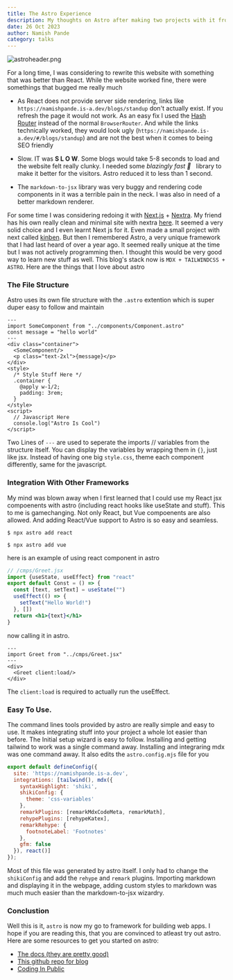 ```yaml
---
title: The Astro Experience
description: My thoughts on Astro after making two projects with it from a novice's perspective 
date: 26 Oct 2023
author: Namish Pande
category: talks
---
```


![astroheader.png](/astroheader.png)

For a long time, I was considering to rewrite this website with something that was better than React. While the website worked fine, there were somethings that bugged me really much

+ As React does not provide server side rendering, links like `https://namishpande.is-a.dev/blogs/standup` don't actually exist. If you refresh the page it would not work. As an easy fix I used the [Hash Router](https://reactrouter.com/en/main/router-components/hash-router) instead of the normal `BrowserRouter`. And while the links technically worked, they would look ugly (`https://namishpande.is-a.dev/#/blogs/standup`) and are not the best when it comes to being SEO friendly

+ Slow. IT was **S L O W**. Some blogs would take 5-8 seconds to load and the website felt really clunky. I needed some _blazingly fast 🚀_  &nbsp; library to make it better for the visitors. Astro reduced it to less than 1 second.

+ The `markdown-to-jsx` library was very buggy and rendering code components in it was a terrible pain in the neck. I was also in need of a better markdown renderer.

For some time I was considering redoing it with [Next.js](https://nextjs.org/) + [Nextra](https://nextra.site/). My friend has his own really clean and minimal site with nextra [here](https://nisarga.me). It seemed a very solid choice and I even learnt Next js for it. Even made a small project with next called [kinben](https://kinben.vercel.app). But then I remembered Astro, a very unique framework that I had last heard of over a year ago. It seemed really unique at the time but I was not actively programming then. I thought this would be very good way to learn new stuff as well. This blog's stack now is `MDX + TAILWINDCSS + ASTRO`. Here are the things that I love about astro

### The File Structure
Astro uses its own file structure with the `.astro` extention which is super duper easy to follow and maintain

```astro
---
import SomeComponent from "../components/Component.astro"
const message = "hello world"
---
<div class="container">
  <SomeComponent/>
  <p class="text-2xl">{message}</p>
</div>
<style>
  /* Style Stuff Here */
  .container {
    @apply w-1/2;
    padding: 3rem;
  }
</style>
<script>
  // Javascript Here
  console.log("Astro Is Cool")
</script>
```

Two Lines of `---` are used to seperate the imports // variables from the structure itself. You can display the variables by wrapping them in `{}`, just like jsx. Instead of having one big `style.css`, theme each component differently, same for the javascript.

### Integration With Other Frameworks

My mind was  blown away when I first learned that I could use my React jsx compoenents with astro (including react hooks like useState and stuff). This to me is gamechanging. Not only React, but Vue compoenents are also allowed. And adding React/Vue support to Astro is so easy and seamless.

```
$ npx astro add react

$ npx astro add vue
```

here is an example of using react component in astro

```jsx
// /cmps/Greet.jsx
import {useState, useEffect} from "react"
export default Const = () => {
  const [text, setText] = useState("")
  useEffect(() => {
    setText("Hello World!")
  }, [])
  return <h1>{text}</h1>
}
```

now calling it in astro.

```astro
---
import Greet from "../cmps/Greet.jsx"
---
<div>
  <Greet client:load/>
</div>
```

The `client:load` is required to actually run the useEffect.

### Easy To Use.

The command lines tools provided by astro are really simple and easy to use. It makes integrating stuff into your project a whole lot easier than before. The Initial setup wizard is easy to follow. Installing and getting tailwind to work was a single command away. Installing and integraring mdx was one command away. It also edits the `astro.config.mjs` file for you

```js
export default defineConfig({
  site: 'https://namishpande.is-a.dev',
  integrations: [tailwind(), mdx({
    syntaxHighlight: 'shiki',
    shikiConfig: {
      theme: 'css-variables'
    },
    remarkPlugins: [remarkMdxCodeMeta, remarkMath],
    rehypePlugins: [rehypeKatex],
    remarkRehype: {
      footnoteLabel: 'Footnotes'
    },
    gfm: false
  }), react()]
});
```

Most of this file was generated by astro itself. I only had to change the `shikiConfig` and add the `rehype` and `remark` plugins. Importing markdown and displaying it in the webpage, adding custom styles to markdown was much much easier than the markdown-to-jsx wizardry.

### Conclustion

Well this is it, `astro` is now my go to framework for building web apps. I hope if you are reading this, that you are convinced to atleast try out astro. Here are some resources to get you started on astro:
 
+ [The docs (they are pretty good)](https://docs.astro.build/en/getting-started/)
+ [This github repo for blog](https://github.com/advanced-astro/astro-advanced-blog-template)
+ [Coding In Public](https://www.youtube.com/@CodinginPublic)
